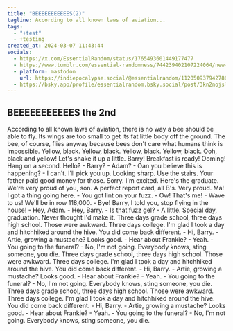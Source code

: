 ```yaml
---
title: "BEEEEEEEEEEES(2)"
tagline: According to all known laws of aviation...
tags:
  - "+test"
  - +testing
created_at: 2024-03-07 11:43:44
socials:
  - https://x.com/EssentialRandom/status/1765493601449177477
  - https://www.tumblr.com/essential-randomness/744239402107224064/new-article-april-1st-jokes-part-1-an-internet
  - platform: mastodon
    url: https://indiepocalypse.social/@essentialrandom/112050937942786185
  - https://bsky.app/profile/essentialrandom.bsky.social/post/3kn2nojsllc2n
---
```


## BEEEEEEEEEEES the 2nd

According to all known laws of aviation, there is no way a bee should be
able to fly. Its wings are too small to get its fat little body off the
ground. The bee, of course, flies anyway because bees don't care what humans
think is impossible. Yellow, black. Yellow, black. Yellow, black. Yellow,
black. Ooh, black and yellow! Let's shake it up a little. Barry! Breakfast
is ready! Ooming! Hang on a second. Hello? - Barry? - Adam? - Oan you
believe this is happening? - I can't. I'll pick you up. Looking sharp. Use
the stairs. Your father paid good money for those. Sorry. I'm excited.
Here's the graduate. We're very proud of you, son. A perfect report card,
all B's. Very proud. Ma! I got a thing going here. - You got lint on your
fuzz. - Ow! That's me! - Wave to us! We'll be in row 118,000. - Bye! Barry,
I told you, stop flying in the house! - Hey, Adam. - Hey, Barry. - Is that
fuzz gel? - A little. Special day, graduation. Never thought I'd make it.
Three days grade school, three days high school. Those were awkward. Three
days college. I'm glad I took a day and hitchhiked around the hive. You did
come back different. - Hi, Barry. - Artie, growing a mustache? Looks good. -
Hear about Frankie? - Yeah. - You going to the funeral? - No, I'm not going.
Everybody knows, sting someone, you die. Three days grade school, three days
high school. Those were awkward. Three days college. I'm glad I took a day
and hitchhiked around the hive. You did come back different. - Hi, Barry. -
Artie, growing a mustache? Looks good. - Hear about Frankie? - Yeah. - You
going to the funeral? - No, I'm not going. Everybody knows, sting someone,
you die. Three days grade school, three days high school. Those were
awkward. Three days college. I'm glad I took a day and hitchhiked around the
hive. You did come back different. - Hi, Barry. - Artie, growing a mustache?
Looks good. - Hear about Frankie? - Yeah. - You going to the funeral? - No,
I'm not going. Everybody knows, sting someone, you die.
